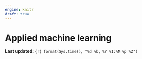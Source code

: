 ```yaml
---
engine: knitr
draft: true
---
```

# Applied machine learning {#sec-week11}
**Last updated:** `{r} format(Sys.time(), "%d %b, %Y %I:%M %p %Z")`

